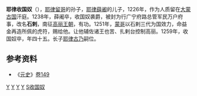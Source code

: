'''耶律收国奴'''（{{bd|1215年||1259年||catIdx=Y}}），[[耶律留哥|耶律留哥]]的孙子，[[耶律薛阇|耶律薛阇]]的儿子，1226年，作为人质留在[[大蒙古国|大蒙古国]]汗庭。1238年，薛阇卒，收国奴袭爵，被封为行广宁府路总管军民万户府事，改名'''石剌'''，南征[[高丽王朝|高丽王朝]]，有功。1251年，[[蒙哥|蒙哥]]以石剌三代为国效力，命益金再造所佩的虎符，赐给他。让他辅佐诸王也苦、扎剌台控制高丽。1259年，收国奴卒，年四十五。长子[[耶律古乃|耶律古乃]]嗣位。
==参考资料==
*《[[元史|元史]]》[[s:元史/卷149|卷149]]

{{辽朝君主}}

[[Category:东辽|Y]]
[[Category:蒙古帝国契丹人|Y]]
[[Category:蒙古帝国政治人物|Y]]
[[Category:蒙古帝国军事人物|Y]]
[[Category:耶律氏|S收国奴]]